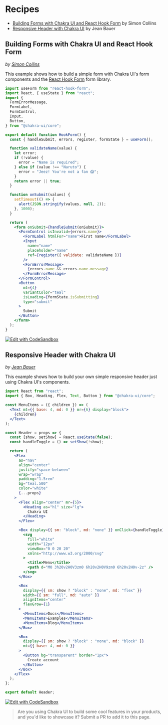# Recipes

- [Building Forms with Chakra UI and React Hook Form](#building-forms-with-chakra-ui-and-react-hook-form)
  by Simon Collins
- [Responsive Header with Chakra UI](#responsive-header-with-chakra-ui) by Jean
  Bauer

## Building Forms with Chakra UI and React Hook Form

_by [Simon Collins](https://github.com/simoncollins)_

This example shows how to build a simple form with Chakra UI's form components
and the [React Hook Form](https://react-hook-form.com) form library.

```jsx live=false
import useForm from "react-hook-form";
import React, { useState } from "react";
import {
  FormErrorMessage,
  FormLabel,
  FormControl,
  Input,
  Button,
} from "@chakra-ui/core";

export default function HookForm() {
  const { handleSubmit, errors, register, formState } = useForm();

  function validateName(value) {
    let error;
    if (!value) {
      error = "Name is required";
    } else if (value !== "Naruto") {
      error = "Jeez! You're not a fan 😱";
    }
    return error || true;
  }

  function onSubmit(values) {
    setTimeout(() => {
      alert(JSON.stringify(values, null, 2));
    }, 1000);
  }

  return (
    <form onSubmit={handleSubmit(onSubmit)}>
      <FormControl isInvalid={errors.name}>
        <FormLabel htmlFor="name">First name</FormLabel>
        <Input
          name="name"
          placeholder="name"
          ref={register({ validate: validateName })}
        />
        <FormErrorMessage>
          {errors.name && errors.name.message}
        </FormErrorMessage>
      </FormControl>
      <Button
        mt={4}
        variantColor="teal"
        isLoading={formState.isSubmitting}
        type="submit"
      >
        Submit
      </Button>
    </form>
  );
}
```

[![Edit with CodeSandbox](https://codesandbox.io/static/img/play-codesandbox.svg)](https://codesandbox.io/s/chakra-ui-react-hook-form-rvi3p)

## Responsive Header with Chakra UI

_by [Jean Bauer](https://github.com/jeanbauer)_

This example shows how to build your own simple responsive header just using
Chakra UI's components.

```jsx live=false
import React from "react";
import { Box, Heading, Flex, Text, Button } from "@chakra-ui/core";

const MenuItems = ({ children }) => (
  <Text mt={{ base: 4, md: 0 }} mr={6} display="block">
    {children}
  </Text>
);

const Header = props => {
  const [show, setShow] = React.useState(false);
  const handleToggle = () => setShow(!show);

  return (
    <Flex
      as="nav"
      align="center"
      justify="space-between"
      wrap="wrap"
      padding="1.5rem"
      bg="teal.500"
      color="white"
      {...props}
    >
      <Flex align="center" mr={5}>
        <Heading as="h1" size="lg">
          Chakra UI
        </Heading>
      </Flex>

      <Box display={{ sm: "block", md: "none" }} onClick={handleToggle}>
        <svg
          fill="white"
          width="12px"
          viewBox="0 0 20 20"
          xmlns="http://www.w3.org/2000/svg"
        >
          <title>Menu</title>
          <path d="M0 3h20v2H0V3zm0 6h20v2H0V9zm0 6h20v2H0v-2z" />
        </svg>
      </Box>

      <Box
        display={{ sm: show ? "block" : "none", md: "flex" }}
        width={{ sm: "full", md: "auto" }}
        alignItems="center"
        flexGrow={1}
      >
        <MenuItems>Docs</MenuItems>
        <MenuItems>Examples</MenuItems>
        <MenuItems>Blog</MenuItems>
      </Box>

      <Box
        display={{ sm: show ? "block" : "none", md: "block" }}
        mt={{ base: 4, md: 0 }}
      >
        <Button bg="transparent" border="1px">
          Create account
        </Button>
      </Box>
    </Flex>
  );
};

export default Header;
```

[![Edit with CodeSandbox](https://codesandbox.io/static/img/play-codesandbox.svg)](https://codesandbox.io/s/chakra-ui-header-sbsh5?fontsize=14&hidenavigation=1&theme=dark)

> Are you using Chakra UI to build some cool features in your products, and
> you'd like to showcase it? Submit a PR to add it to this page.
